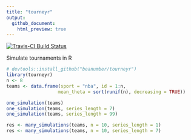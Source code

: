 ```yaml
---
title: "tourneyr"
output:
  github_document:
    html_preview: true
---
```


[![Travis-CI Build Status](https://travis-ci.org/beanumber/etl.svg?branch=master)](https://travis-ci.org/beanumber/tourneyr)

Simulate tournaments in R

```r
# devtools::install_github("beanumber/tourneyr")
library(tourneyr)
n <- 8
teams <- data.frame(sport = "nba", id = 1:n,
                   mean_theta = sort(runif(n), decreasing = TRUE))

one_simulation(teams)
one_simulation(teams, series_length = 7)
one_simulation(teams, series_length = 99)

res <- many_simulations(teams, n = 10, series_length = 1)
res <- many_simulations(teams, n = 10, series_length = 7)
```
